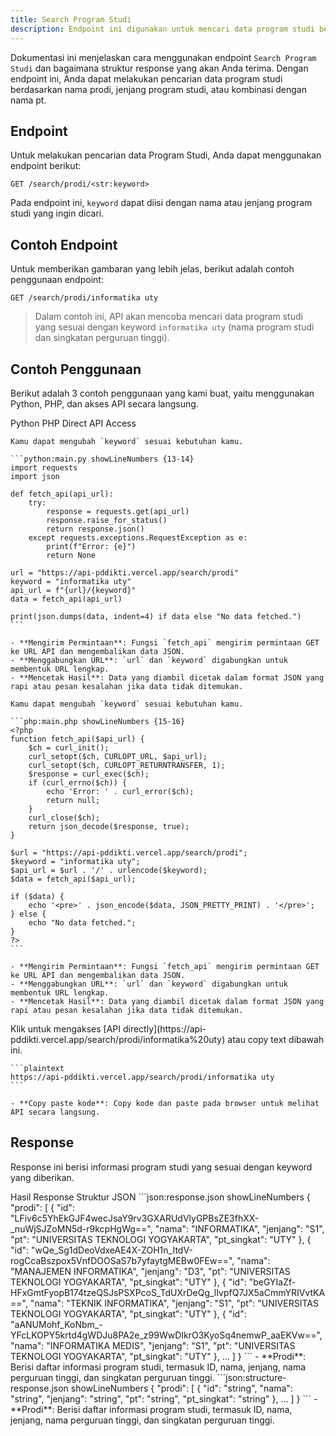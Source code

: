 ```yaml
---
title: Search Program Studi
description: Endpoint ini digunakan untuk mencari data program studi berdasarkan kata kunci.
---
```


Dokumentasi ini menjelaskan cara menggunakan endpoint `Search Program Studi` dan bagaimana struktur response yang akan Anda terima. Dengan endpoint ini, Anda dapat melakukan pencarian data program studi berdasarkan nama prodi, jenjang program studi, atau kombinasi dengan nama pt.

## Endpoint

Untuk melakukan pencarian data Program Studi, Anda dapat menggunakan endpoint berikut:

```plaintext
GET /search/prodi/<str:keyword>
```

Pada endpoint ini, `keyword` dapat diisi dengan nama atau jenjang program studi yang ingin dicari.

## Contoh Endpoint

Untuk memberikan gambaran yang lebih jelas, berikut adalah contoh penggunaan endpoint:

```plaintext
GET /search/prodi/informatika uty
```

> Dalam contoh ini, API akan mencoba mencari data program studi yang sesuai dengan keyword `informatika uty` (nama program studi dan singkatan perguruan tinggi).

## Contoh Penggunaan

Berikut adalah 3 contoh penggunaan yang kami buat, yaitu menggunakan Python, PHP, dan akses API secara langsung.

<Tabs defaultValue="python" className="pt-5 pb-1">
  <TabsList>
    <TabsTrigger value="python">Python</TabsTrigger>
    <TabsTrigger value="php">PHP</TabsTrigger>
    <TabsTrigger value="direct">Direct API Access</TabsTrigger>
  </TabsList>
  <TabsContent value="python">

    Kamu dapat mengubah `keyword` sesuai kebutuhan kamu.

    ```python:main.py showLineNumbers {13-14}
    import requests
    import json

    def fetch_api(api_url):
        try:
            response = requests.get(api_url)
            response.raise_for_status()
            return response.json()
        except requests.exceptions.RequestException as e:
            print(f"Error: {e}")
            return None

    url = "https://api-pddikti.vercel.app/search/prodi"
    keyword = "informatika uty"
    api_url = f"{url}/{keyword}"
    data = fetch_api(api_url)

    print(json.dumps(data, indent=4) if data else "No data fetched.")
    ```

    - **Mengirim Permintaan**: Fungsi `fetch_api` mengirim permintaan GET ke URL API dan mengembalikan data JSON.
    - **Menggabungkan URL**: `url` dan `keyword` digabungkan untuk membentuk URL lengkap.
    - **Mencetak Hasil**: Data yang diambil dicetak dalam format JSON yang rapi atau pesan kesalahan jika data tidak ditemukan.
  </TabsContent>
  <TabsContent value="php">

    Kamu dapat mengubah `keyword` sesuai kebutuhan kamu.

    ```php:main.php showLineNumbers {15-16}
    <?php
    function fetch_api($api_url) {
        $ch = curl_init();
        curl_setopt($ch, CURLOPT_URL, $api_url);
        curl_setopt($ch, CURLOPT_RETURNTRANSFER, 1);
        $response = curl_exec($ch);
        if (curl_errno($ch)) {
            echo 'Error: ' . curl_error($ch);
            return null;
        }
        curl_close($ch);
        return json_decode($response, true);
    }

    $url = "https://api-pddikti.vercel.app/search/prodi";
    $keyword = "informatika uty";
    $api_url = $url . '/' . urlencode($keyword);
    $data = fetch_api($api_url);

    if ($data) {
        echo '<pre>' . json_encode($data, JSON_PRETTY_PRINT) . '</pre>';
    } else {
        echo "No data fetched.";
    }
    ?>
    ```

    - **Mengirim Permintaan**: Fungsi `fetch_api` mengirim permintaan GET ke URL API dan mengembalikan data JSON.
    - **Menggabungkan URL**: `url` dan `keyword` digabungkan untuk membentuk URL lengkap.
    - **Mencetak Hasil**: Data yang diambil dicetak dalam format JSON yang rapi atau pesan kesalahan jika data tidak ditemukan.
  </TabsContent>
  <TabsContent value="direct">
    Klik untuk mengakses [API directly](https://api-pddikti.vercel.app/search/prodi/informatika%20uty) atau copy text dibawah ini.

    ```plaintext
    https://api-pddikti.vercel.app/search/prodi/informatika uty
    ```

    - **Copy paste kode**: Copy kode dan paste pada browser untuk melihat API secara langsung.
  </TabsContent>
</Tabs>

## Response

Response ini berisi informasi program studi yang sesuai dengan keyword yang diberikan.

<Tabs defaultValue="hasil" className="pt-5 pb-1">
  <TabsList>
    <TabsTrigger value="hasil">Hasil Response</TabsTrigger>
    <TabsTrigger value="struktur">Struktur JSON</TabsTrigger>
  </TabsList>
  <TabsContent value="hasil">
    ```json:response.json showLineNumbers
    {
      "prodi": [
        {
          "id": "LFiv6c5YhEkGJF4wecJsaY9rv3GXARUdVlyGPBsZE3fhXX-_nuWjSJZoMN5d-r9kcpHgWg==",
          "nama": "INFORMATIKA",
          "jenjang": "S1",
          "pt": "UNIVERSITAS TEKNOLOGI YOGYAKARTA",
          "pt_singkat": "UTY"
        },
        {
          "id": "wQe_Sg1dDeoVdxeAE4X-ZOH1n_ItdV-rogCcaBszpox5VnfDOOSaS7b7yfaytgMEBw0FEw==",
          "nama": "MANAJEMEN INFORMATIKA",
          "jenjang": "D3",
          "pt": "UNIVERSITAS TEKNOLOGI YOGYAKARTA",
          "pt_singkat": "UTY"
        },
        {
          "id": "beGYIaZf-HFxGmtFyopB174tzeQSJsPSXPcoS_TdUXrDeQg_lIvpfQ7JX5aCmmYRIVvtKA==",
          "nama": "TEKNIK INFORMATIKA",
          "jenjang": "S1",
          "pt": "UNIVERSITAS TEKNOLOGI YOGYAKARTA",
          "pt_singkat": "UTY"
        },
         {
          "id": "aANUMohf_KoNbm_-YFcLKOPY5krtd4gWDJu8PA2e_z99WwDIkrO3KyoSq4nemwP_aaEKVw==",
          "nama": "INFORMATIKA MEDIS",
          "jenjang": "S1",
          "pt": "UNIVERSITAS TEKNOLOGI YOGYAKARTA",
          "pt_singkat": "UTY"
        },
        ...
      ]
    }
    ```
    - **Prodi**: Berisi daftar informasi program studi, termasuk ID, nama, jenjang, nama perguruan tinggi, dan singkatan perguruan tinggi.
  </TabsContent>
  <TabsContent value="struktur">
    ```json:structure-response.json showLineNumbers
    {
      "prodi": [
        {
          "id": "string",
          "nama": "string",
          "jenjang": "string",
          "pt": "string",
          "pt_singkat": "string"
        },
        ...
      ]
    }
    ```
    - **Prodi**: Berisi daftar informasi program studi, termasuk ID, nama, jenjang, nama perguruan tinggi, dan singkatan perguruan tinggi.
  </TabsContent>
</Tabs>